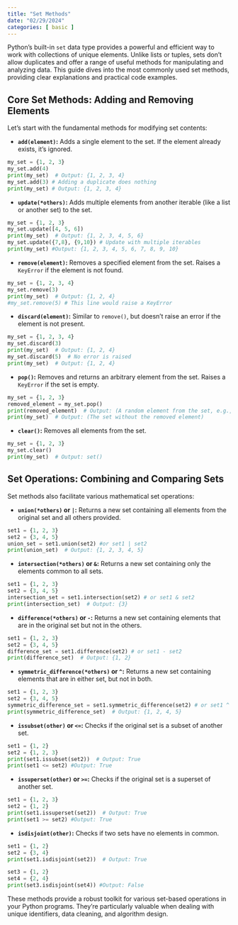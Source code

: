 ```yaml
---
title: "Set Methods"
date: "02/29/2024"
categories: [ basic ]
---
```



Python's built-in `set` data type provides a powerful and efficient way to work with collections of unique elements.  Unlike lists or tuples, sets don't allow duplicates and offer a range of useful methods for manipulating and analyzing data. This guide dives into the most commonly used set methods, providing clear explanations and practical code examples.


## Core Set Methods: Adding and Removing Elements

Let's start with the fundamental methods for modifying set contents:

* **`add(element)`:** Adds a single element to the set. If the element already exists, it's ignored.

```python
my_set = {1, 2, 3}
my_set.add(4)
print(my_set)  # Output: {1, 2, 3, 4}
my_set.add(3) # Adding a duplicate does nothing
print(my_set) # Output: {1, 2, 3, 4}
```

* **`update(*others)`:** Adds multiple elements from another iterable (like a list or another set) to the set.

```python
my_set = {1, 2, 3}
my_set.update([4, 5, 6])
print(my_set)  # Output: {1, 2, 3, 4, 5, 6}
my_set.update({7,8}, {9,10}) # Update with multiple iterables
print(my_set) #Output: {1, 2, 3, 4, 5, 6, 7, 8, 9, 10}
```

* **`remove(element)`:** Removes a specified element from the set. Raises a `KeyError` if the element is not found.

```python
my_set = {1, 2, 3, 4}
my_set.remove(3)
print(my_set)  # Output: {1, 2, 4}
#my_set.remove(5) # This line would raise a KeyError
```

* **`discard(element)`:** Similar to `remove()`, but doesn't raise an error if the element is not present.

```python
my_set = {1, 2, 3, 4}
my_set.discard(3)
print(my_set)  # Output: {1, 2, 4}
my_set.discard(5)  # No error is raised
print(my_set)  # Output: {1, 2, 4}
```

* **`pop()`:** Removes and returns an arbitrary element from the set. Raises a `KeyError` if the set is empty.

```python
my_set = {1, 2, 3}
removed_element = my_set.pop()
print(removed_element)  # Output: (A random element from the set, e.g., 1)
print(my_set)  # Output: (The set without the removed element)
```

* **`clear()`:** Removes all elements from the set.

```python
my_set = {1, 2, 3}
my_set.clear()
print(my_set)  # Output: set()
```


## Set Operations:  Combining and Comparing Sets

Set methods also facilitate various mathematical set operations:

* **`union(*others)` or `|`:** Returns a new set containing all elements from the original set and all others provided.

```python
set1 = {1, 2, 3}
set2 = {3, 4, 5}
union_set = set1.union(set2) #or set1 | set2
print(union_set)  # Output: {1, 2, 3, 4, 5}
```

* **`intersection(*others)` or `&`:** Returns a new set containing only the elements common to all sets.

```python
set1 = {1, 2, 3}
set2 = {3, 4, 5}
intersection_set = set1.intersection(set2) # or set1 & set2
print(intersection_set)  # Output: {3}
```

* **`difference(*others)` or `-`:** Returns a new set containing elements that are in the original set but not in the others.

```python
set1 = {1, 2, 3}
set2 = {3, 4, 5}
difference_set = set1.difference(set2) # or set1 - set2
print(difference_set)  # Output: {1, 2}
```

* **`symmetric_difference(*others)` or `^`:** Returns a new set containing elements that are in either set, but not in both.

```python
set1 = {1, 2, 3}
set2 = {3, 4, 5}
symmetric_difference_set = set1.symmetric_difference(set2) # or set1 ^ set2
print(symmetric_difference_set)  # Output: {1, 2, 4, 5}
```

* **`issubset(other)` or `<=`:** Checks if the original set is a subset of another set.

```python
set1 = {1, 2}
set2 = {1, 2, 3}
print(set1.issubset(set2))  # Output: True
print(set1 <= set2) #Output: True
```

* **`issuperset(other)` or `>=`:** Checks if the original set is a superset of another set.

```python
set1 = {1, 2, 3}
set2 = {1, 2}
print(set1.issuperset(set2))  # Output: True
print(set1 >= set2) #Output: True

```

* **`isdisjoint(other)`:** Checks if two sets have no elements in common.

```python
set1 = {1, 2}
set2 = {3, 4}
print(set1.isdisjoint(set2))  # Output: True

set3 = {1, 2}
set4 = {2, 4}
print(set3.isdisjoint(set4)) #Output: False
```


These methods provide a robust toolkit for various set-based operations in your Python programs.  They're particularly valuable when dealing with unique identifiers, data cleaning, and algorithm design.

